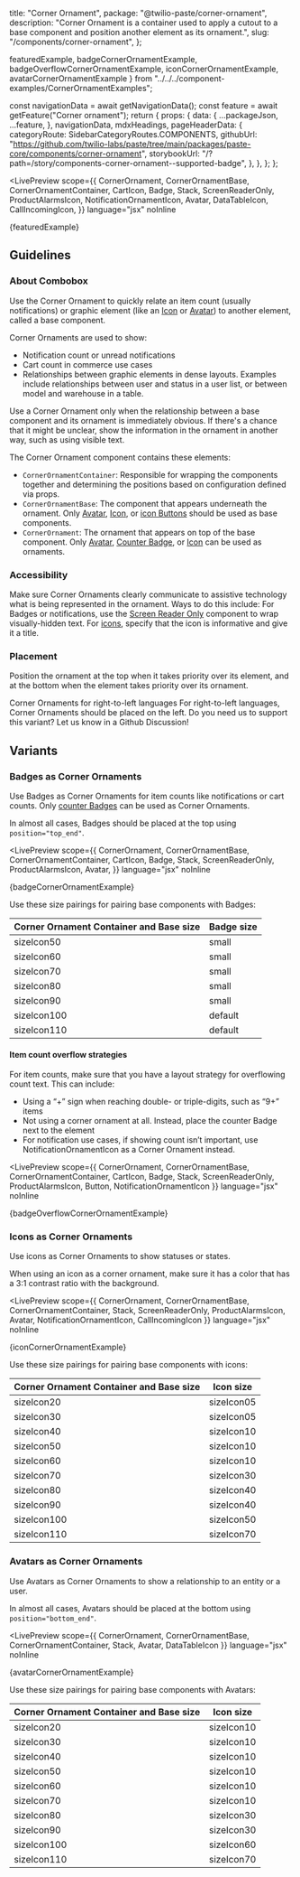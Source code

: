   title: "Corner Ornament",
  package: "@twilio-paste/corner-ornament",
  description:
    "Corner Ornament is a container used to apply a cutout to a base component and position another element as its ornament.",
  slug: "/components/corner-ornament",
};


  featuredExample,
  badgeCornerOrnamentExample,
  badgeOverflowCornerOrnamentExample,
  iconCornerOrnamentExample,
  avatarCornerOrnamentExample
} from "../../../component-examples/CornerOrnamentExamples";

  const navigationData = await getNavigationData();
  const feature = await getFeature("Corner ornament");
  return {
    props: {
      data: {
        ...packageJson,
        ...feature,
      },
      navigationData,
      mdxHeadings,
      pageHeaderData: {
        categoryRoute: SidebarCategoryRoutes.COMPONENTS,
        githubUrl: "https://github.com/twilio-labs/paste/tree/main/packages/paste-core/components/corner-ornament",
        storybookUrl: "/?path=/story/components-corner-ornament--supported-badge",
      },
    },
  };
};

<LivePreview
  scope={{
    CornerOrnament,
    CornerOrnamentBase,
    CornerOrnamentContainer,
    CartIcon,
    Badge,
    Stack,
    ScreenReaderOnly,
    ProductAlarmsIcon,
    NotificationOrnamentIcon,
    Avatar,
    DataTableIcon,
    CallIncomingIcon,
  }}
  language="jsx"
  noInline
>
  {featuredExample}
</LivePreview>

## Guidelines

### About Combobox

Use the Corner Ornament to quickly relate an item count (usually notifications) or graphic element (like an [Icon](/components/icon) or [Avatar](/components/avatar)) to another element, called a base component.

Corner Ornaments are used to show:

- Notification count or unread notifications
- Cart count in commerce use cases
- Relationships between graphic elements in dense layouts. Examples include relationships between user and status in a user list, or between model and warehouse in a table.

Use a Corner Ornament only when the relationship between a base component and its ornament is immediately obvious. If there's a chance that it might be unclear, show the information in the ornament in another way, such as using visible text.

The Corner Ornament component contains these elements:

- `CornerOrnamentContainer`: Responsible for wrapping the components together and determining the positions based on configuration defined via props.
- `CornerOrnamentBase`: The component that appears underneath the ornament. Only [Avatar](/components/avatar), [Icon](/components/icon), or [icon Buttons](/components/button#icon-buttons) should be used as base components.
- `CornerOrnament`: The ornament that appears on top of the base component. Only [Avatar](/components/avatar), [Counter Badge](/components/badge#counter), or [Icon](/components/icon) can be used as ornaments.

### Accessibility

Make sure Corner Ornaments clearly communicate to assistive technology what is being represented in the ornament. Ways to do this include:
For Badges or notifications, use the [Screen Reader Only](/components/screen-reader-only) component to wrap visually-hidden text.
For [icons](/components/icon/usage-guidelines#accessibility), specify that the icon is informative and give it a title.

### Placement

Position the ornament at the top when it takes priority over its element, and at the bottom when the element takes priority over its ornament.

<Callout variant="neutral" marginY="space70">
  <CalloutHeading as="h2">Corner Ornaments for right-to-left languages</CalloutHeading>
  <CalloutText>
    For right-to-left languages, Corner Ornaments should be placed on the left. Do you need us to support this variant?
    Let us know in a Github Discussion!
  </CalloutText>
</Callout>

## Variants

### Badges as Corner Ornaments

Use Badges as Corner Ornaments for item counts like notifications or cart counts. Only [counter Badges](/components/badge#counter) can be used as Corner Ornaments.

In almost all cases, Badges should be placed at the top using `position="top_end"`.

<LivePreview
  scope={{
    CornerOrnament,
    CornerOrnamentBase,
    CornerOrnamentContainer,
    CartIcon,
    Badge,
    Stack,
    ScreenReaderOnly,
    ProductAlarmsIcon,
    Avatar,
  }}
  language="jsx"
  noInline
>
  {badgeCornerOrnamentExample}
</LivePreview>

Use these size pairings for pairing base components with Badges:

<Box marginY="space70">
  <Table marginY="space70">
    <THead>
      <Tr>
        <Th>Corner Ornament Container and Base size</Th>
        <Th>Badge size</Th>
      </Tr>
    </THead>
    <TBody>
      <Tr>
        <Td>sizeIcon50</Td>
        <Td>small</Td>
      </Tr>
      <Tr>
        <Td>sizeIcon60</Td>
        <Td>small</Td>
      </Tr>
      <Tr>
        <Td>sizeIcon70</Td>
        <Td>small</Td>
      </Tr>
      <Tr>
        <Td>sizeIcon80</Td>
        <Td>small</Td>
      </Tr>
      <Tr>
        <Td>sizeIcon90</Td>
        <Td>small</Td>
      </Tr>
      <Tr>
        <Td>sizeIcon100</Td>
        <Td>default</Td>
      </Tr>
      <Tr>
        <Td>sizeIcon110</Td>
        <Td>default</Td>
      </Tr>
    </TBody>
  </Table>
</Box>

#### Item count overflow strategies

For item counts, make sure that you have a layout strategy for overflowing count text. This can include:

- Using a “+” sign when reaching double- or triple-digits, such as “9+” items
- Not using a corner ornament at all. Instead, place the counter Badge next to the element
- For notification use cases, if showing count isn’t important, use NotificationOrnamentIcon as a Corner Ornament instead.

<LivePreview
  scope={{
    CornerOrnament,
    CornerOrnamentBase,
    CornerOrnamentContainer,
    CartIcon,
    Badge,
    Stack,
    ScreenReaderOnly,
    ProductAlarmsIcon,
    Button,
    NotificationOrnamentIcon
  }}
  language="jsx"
  noInline
>
  {badgeOverflowCornerOrnamentExample}
</LivePreview>

### Icons as Corner Ornaments

Use icons as Corner Ornaments to show statuses or states.

When using an icon as a corner ornament, make sure it has a color that has a 3:1 contrast ratio with the background.

<LivePreview
  scope={{
    CornerOrnament,
    CornerOrnamentBase,
    CornerOrnamentContainer,
    Stack,
    ScreenReaderOnly,
    ProductAlarmsIcon,
    Avatar,
    NotificationOrnamentIcon,
    CallIncomingIcon
  }}
  language="jsx"
  noInline
>
  {iconCornerOrnamentExample}
</LivePreview>

Use these size pairings for pairing base components with icons:

<Box marginY="space70">
  <Table marginY="space70">
    <THead>
      <Tr>
        <Th>Corner Ornament Container and Base size</Th>
        <Th>Icon size</Th>
      </Tr>
    </THead>
    <TBody>
      <Tr>
        <Td>sizeIcon20</Td>
        <Td>sizeIcon05</Td>
      </Tr>
      <Tr>
        <Td>sizeIcon30</Td>
        <Td>sizeIcon05</Td>
      </Tr>
      <Tr>
        <Td>sizeIcon40</Td>
        <Td>sizeIcon10</Td>
      </Tr>
      <Tr>
        <Td>sizeIcon50</Td>
        <Td>sizeIcon10</Td>
      </Tr>
      <Tr>
        <Td>sizeIcon60</Td>
        <Td>sizeIcon10</Td>
      </Tr>
      <Tr>
        <Td>sizeIcon70</Td>
        <Td>sizeIcon30</Td>
      </Tr>
      <Tr>
        <Td>sizeIcon80</Td>
        <Td>sizeIcon40</Td>
      </Tr>
      <Tr>
        <Td>sizeIcon90</Td>
        <Td>sizeIcon40</Td>
      </Tr>
      <Tr>
        <Td>sizeIcon100</Td>
        <Td>sizeIcon50</Td>
      </Tr>
      <Tr>
        <Td>sizeIcon110</Td>
        <Td>sizeIcon70</Td>
      </Tr>
    </TBody>
  </Table>
</Box>

### Avatars as Corner Ornaments

Use Avatars as Corner Ornaments to show a relationship to an entity or a user.

In almost all cases, Avatars should be placed at the bottom using `position="bottom_end"`.

<LivePreview
  scope={{
    CornerOrnament,
    CornerOrnamentBase,
    CornerOrnamentContainer,
    Stack,
    Avatar,
    DataTableIcon
  }}
  language="jsx"
  noInline
>
  {avatarCornerOrnamentExample}
</LivePreview>

Use these size pairings for pairing base components with Avatars:

<Box marginY="space70">
  <Table marginY="space70">
    <THead>
      <Tr>
        <Th>Corner Ornament Container and Base size</Th>
        <Th>Icon size</Th>
      </Tr>
    </THead>
    <TBody>
      <Tr>
        <Td>sizeIcon20</Td>
        <Td>sizeIcon10</Td>
      </Tr>
      <Tr>
        <Td>sizeIcon30</Td>
        <Td>sizeIcon10</Td>
      </Tr>
      <Tr>
        <Td>sizeIcon40</Td>
        <Td>sizeIcon10</Td>
      </Tr>
      <Tr>
        <Td>sizeIcon50</Td>
        <Td>sizeIcon10</Td>
      </Tr>
      <Tr>
        <Td>sizeIcon60</Td>
        <Td>sizeIcon10</Td>
      </Tr>
      <Tr>
        <Td>sizeIcon70</Td>
        <Td>sizeIcon10</Td>
      </Tr>
      <Tr>
        <Td>sizeIcon80</Td>
        <Td>sizeIcon30</Td>
      </Tr>
      <Tr>
        <Td>sizeIcon90</Td>
        <Td>sizeIcon30</Td>
      </Tr>
      <Tr>
        <Td>sizeIcon100</Td>
        <Td>sizeIcon60</Td>
      </Tr>
      <Tr>
        <Td>sizeIcon110</Td>
        <Td>sizeIcon70</Td>
      </Tr>
    </TBody>
  </Table>
</Box>
